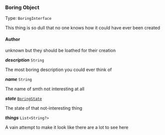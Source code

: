 


### Boring Object

Type: `BoringInterface`

This thing is so dull that no one knows how it could have ever been created



#### Author



unknown but they should be loathed for their creation


<article>

  ***description*** `String` 

The most boring description you could ever think of


</article>
<article>

  ***name*** `String` 

The name of smth not interesting at all


</article>
<article>

  ***state*** [`BoringState`](/docs/boringstate--page#boringstate) 

The state of that not-interesting thing


</article>
<article>

  ***things*** `List<String?>` 

A vain attempt to make it look like there are a lot to see here


</article>


